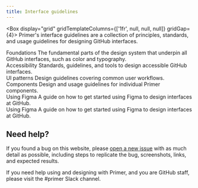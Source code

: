 ```yaml
---
title: Interface guidelines
---
```



<Box display="grid" gridTemplateColumns={['1fr', null, null, null]} gridGap={4}>
  <Text>
    Primer's interface guidelines are a collection of principles, standards, and usage guidelines for designing GitHub
    interfaces.
  </Text>
  <div>
    <Link href="/design/foundations" sx={{fontWeight: 'bold'}}>
      Foundations
    </Link>
    <Text as="p">
      The fundamental parts of the design system that underpin all GitHub interfaces, such as color and typography.
    </Text>
  </div>
  <div>
    <Link href="/design/accessibility" sx={{fontWeight: 'bold'}}>
      Accessibility
    </Link>
    <Text as="p">Standards, guidelines, and tools to design accessible GitHub interfaces.</Text>
  </div>
  <div>
    <Link href="/design/ui-patterns" sx={{fontWeight: 'bold'}}>
      UI patterns
    </Link>
    <Text as="p">Design guidelines covering common user workflows.</Text>
  </div>
  <div>
    <Link href="/design/components" sx={{fontWeight: 'bold'}}>
      Components
    </Link>
    <Text as="p">Design and usage guidelines for individual Primer components.</Text>
  </div>
  <div>
    <Link href="/design/tools" sx={{fontWeight: 'bold'}}>
      Using Figma
    </Link>
    <Text as="p">A guide on how to get started using Figma to design interfaces at GitHub.</Text>
  </div>
    <div>
    <Link href="/design/figma" sx={{fontWeight: 'bold'}}>
      Using Figma
    </Link>
    <Text as="p">A guide on how to get started using Figma to design interfaces at GitHub.</Text>
  </div>
</Box>

## Need help?

If you found a bug on this website, please [open a new issue](https://github.com/primer/design/issues/new) with as much detail as possible, including steps to replicate the bug, screenshots, links, and expected results.

If you need help using and designing with Primer, and you are GitHub staff, please visit the #primer Slack channel.
